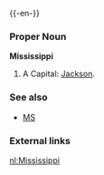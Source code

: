{{wikipedia}}
{{-en-}}

===Proper Noun===
'''Mississippi'''
#A {{USstate}}  Capital: [[Jackson]].
===See also===
*[[MS]]
===External links===
{{pedialite}}

[[nl:Mississippi]]